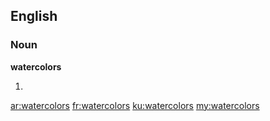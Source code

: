 ==English==
===Noun===
'''watercolors'''
# {{plural of|watercolor}}

[[ar:watercolors]]
[[fr:watercolors]]
[[ku:watercolors]]
[[my:watercolors]]